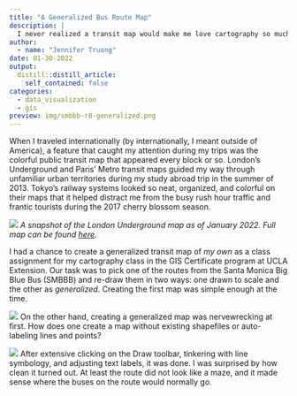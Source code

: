 ```yaml
---
title: "A Generalized Bus Route Map"
description: |
  I never realized a transit map would make me love cartography so much.
author:
  - name: "Jennifer Truong"
date: 01-30-2022
output:
  distill::distill_article:
    self_contained: false
categories:
  - data_visualization
  - gis
preview: img/smbbb-r8-generalized.png
---
```


When I traveled internationally (by internationally, I meant outside of America), a feature that caught my attention during my trips was the colorful public transit map that appeared every block or so. London's Underground and Paris' Metro transit maps guided my way through unfamiliar urban territories during my study abroad trip in the summer of 2013. Tokyo's railway systems looked so neat, organized, and colorful on their maps that it helped distract me from the busy rush hour traffic and frantic tourists during the 2017 cherry blossom season.

![](img/london underground map.png)
*A snapshot of the London Underground map as of January 2022. Full map can be found [here](https://tfl.gov.uk/maps/track/tube).*

I had a chance to create a generalized transit map of *my own* as a class assignment for my cartography class in the GIS Certificate program at UCLA Extension. Our task was to pick one of the routes from the Santa Monica Big Blue Bus (SMBBB) and re-draw them in two ways: one drawn to scale and the other as *generalized*. Creating the first map was simple enough at the time.

![](img/smbbb-r8-drawn2scale.png)
On the other hand, creating a generalized map was nervewrecking at first. How does one create a map without existing shapefiles or auto-labeling lines and points?

![](img/smbbb-r8-generalized.png)
After extensive clicking on the Draw toolbar, tinkering with line symbology, and adjusting text labels, it was done. I was surprised by how clean it turned out. At least the route did not look like a maze, and it made sense where the buses on the route would normally go.